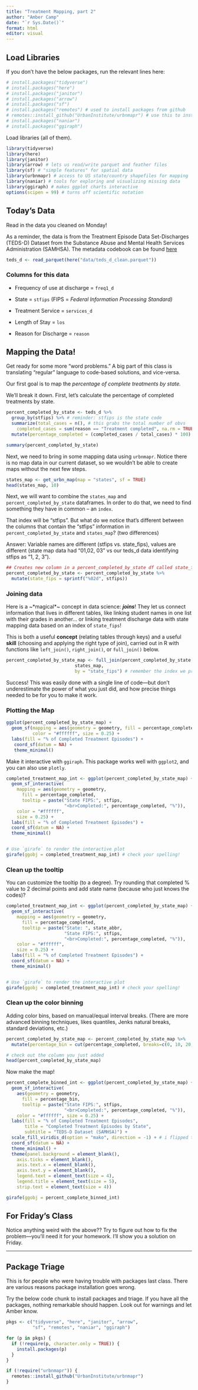 ```yaml
---
title: "Treatment Mapping, part 2"
author: "Amber Camp" 
date: "`r Sys.Date()`"
format: html
editor: visual
---
```


## Load Libraries

If you don't have the below packages, run the relevant lines here:

```r
# install.packages("tidyverse")
# install.packages("here")
# install.packages("janitor")
# install.packages("arrow")
# install.packages("sf")
# install.packages("remotes") # used to install packages from github
# remotes::install_github("UrbanInstitute/urbnmapr") # use this to install urbnmapr
# install.packages("naniar")
# install.packages("ggiraph")
```

Load libraries (all of them).

```r
library(tidyverse)
library(here)
library(janitor) 
library(arrow) # lets us read/write parquet and feather files
library(sf) # "simple features" for spatial data
library(urbnmapr) # access to US state/country shapefiles for mapping
library(naniar) # tools for exploring and visualizing missing data
library(ggiraph) # makes ggplot charts interactive
options(scipen = 99) # turns off scientific notation
```

## Today's Data

Read in the data you cleaned on Monday!

As a reminder, the data is from the Treatment Episode Data Set-Discharges (TEDS-D) Dataset from the Substance Abuse and Mental Health Services Administration (SAMHSA). The metadata codebook can be found [here](https://www.samhsa.gov/data/system/files/media-puf-file/TEDS-D-2021-DS0001-info-codebook.pdf)

```r
teds_d <- read_parquet(here("data/teds_d_clean.parquet"))
```

### Columns for this data

-   Frequency of use at discharge = `freq1_d`

-   State = `stfips` (FIPS = *Federal Information Processing Standard)*

-   Treatment Service = `services_d`

-   Length of Stay = `los`

-   Reason for Discharge = `reason`

## Mapping the Data!

Get ready for some more "word problems." A big part of this class is translating "regular" language to code-based solutions, and vice-versa.

Our first goal is to map the *percentage of complete treatments by state.*

We'll break it down. First, let's calculate the percentage of completed treatments by state.

```r
percent_completed_by_state <- teds_d %>%
  group_by(stfips) %>% # reminder: stfips is the state code
  summarize(total_cases = n(), # this grabs the total number of obvs
    completed_cases = sum(reason == "Treatment completed", na.rm = TRUE)) %>% # change your "reason" code as needed
  mutate(percentage_completed = (completed_cases / total_cases) * 100) # basic math :)

summary(percent_completed_by_state)
```

Next, we need to bring in some mapping data using `urbnmapr`. Notice there is no map data in our current dataset, so we wouldn't be able to create maps without the next few steps.

```r
states_map <- get_urbn_map(map = "states", sf = TRUE)
head(states_map, 10)
```

Next, we will want to combine the `states_map` and `percent_completed_by_state` dataframes. In order to do that, we need to find something they have in common – an `index`.

That index will be "stfips". But what do we notice that's different between the columns that contain the "stfips" information in `percent_completed_by_state` and `states_map`? (two differences)

Answer: Variable names are different (stfips vs. state_fips), values are different (state map data had "01,02, 03" vs our teds_d data identifying stfips as "1, 2, 3").

```r
## Creates new column in a percent_completed_by_state df called state_fips, forcing values to be two digits (start with 0).
percent_completed_by_state <- percent_completed_by_state %>%
  mutate(state_fips = sprintf("%02d", stfips))
```

### Joining data

Here is a \~\*magical\*\~ concept in data science: ***joins***! They let us connect information that lives in different tables, like linking student names in one list with their grades in another... or linking treatment discharge data with state mapping data based on an index of `state_fips`!

This is both a useful **concept** (relating tables through keys) and a useful **skill** (choosing and applying the right type of join), carried out in R with functions like `left_join()`, `right_join()`, or `full_join()` below.

```r
percent_completed_by_state_map <- full_join(percent_completed_by_state,
                          states_map,
                          by = "state_fips") # remember the index we prepared above?
```

Success! This was easily done with a single line of code—but don't underestimate the power of what you just did, and how precise things needed to be for you to make it work.

### Plotting the Map

```r
ggplot(percent_completed_by_state_map) +
  geom_sf(mapping = aes(geometry = geometry, fill = percentage_completed),
          color = "#ffffff", size = 0.25) +
  labs(fill = "% of Completed Treatment Episodes") +
   coord_sf(datum = NA) +
   theme_minimal() 
```

Make it interactive with `ggiraph`. This package works well with `ggplot2`, and you can also use `plotly`.

```r
completed_treatment_map_int <- ggplot(percent_completed_by_state_map) +
  geom_sf_interactive(
    mapping = aes(geometry = geometry,
      fill = percentage_completed,
      tooltip = paste("State FIPS:", stfips, 
                      "<br>Completed:", percentage_completed, "%")),
    color = "#ffffff",
    size = 0.25) +
  labs(fill = "% of Completed Treatment Episodes") +
  coord_sf(datum = NA) +
  theme_minimal()


# Use `girafe` to render the interactive plot
girafe(ggobj = completed_treatment_map_int) # check your spelling!

```

### Clean up the tooltip

You can customize the tooltip (to a degree). Try rounding that completed % value to 2 decimal points and add state name (because who just knows the codes)?

```r
completed_treatment_map_int <- ggplot(percent_completed_by_state_map) +
  geom_sf_interactive(
    mapping = aes(geometry = geometry,
      fill = percentage_completed,
      tooltip = paste("State: ", state_abbr, 
                      "State FIPS:", stfips, 
                      "<br>Completed:", percentage_completed, "%")),
    color = "#ffffff",
    size = 0.25) +
  labs(fill = "% of Completed Treatment Episodes") +
  coord_sf(datum = NA) +
  theme_minimal()


# Use `girafe` to render the interactive plot
girafe(ggobj = completed_treatment_map_int) # check your spelling!

```

### Clean up the color binning

Adding color bins, based on manual/equal interval breaks. (There are more advanced binning techniques, likes quantiles, Jenks natural breaks, standard deviations, etc.)

```r
percent_completed_by_state_map <- percent_completed_by_state_map %>% 
  mutate(percentage_bin = cut(percentage_completed, breaks=c(0, 10, 20, 30, 40, 50, 60, 70, 80)))

# check out the column you just added
head(percent_completed_by_state_map)

```

Now make the map!

```r
percent_complete_binned_int <- ggplot(percent_completed_by_state_map) +
  geom_sf_interactive(
    aes(geometry = geometry,
      fill = percentage_bin,
      tooltip = paste("State FIPS:", stfips,
                      "<br>Completed:", percentage_completed, "%")),
    color = "#ffffff", size = 0.25) +
  labs(fill = "% of Completed Treatment Episodes",
       title = "Completed Treatment Episodes by State",
       subtitle = "TEDS-D Dataset (SAMHSA)") +
  scale_fill_viridis_d(option = "mako", direction = -1) + # i flipped the direction of the color scale so dark = high and light = low
  coord_sf(datum = NA) +
  theme_minimal() +
  theme(panel.background = element_blank(),
    axis.ticks = element_blank(),
    axis.text.x = element_blank(),
    axis.text.y = element_blank(),
    legend.text = element_text(size = 4),
    legend.title = element_text(size = 5),
    strip.text = element_text(size = 4))

girafe(ggobj = percent_complete_binned_int)
```

## For Friday's Class

Notice anything weird with the above?? Try to figure out how to fix the problem—you'll need it for your homework. I'll show you a solution on Friday.

------------------------------------------------------------------------

## Package Triage

This is for people who were having trouble with packages last class. There are various reasons package installation goes wrong.

Try the below code chunk to install packages and triage. If you have all the packages, nothing remarkable should happen. Look out for warnings and let Amber know.

```r
pkgs <- c("tidyverse", "here", "janitor", "arrow",
          "sf", "remotes", "naniar", "ggiraph")

for (p in pkgs) {
  if (!require(p, character.only = TRUE)) {
    install.packages(p)
  }
}

if (!require("urbnmapr")) {
  remotes::install_github("UrbanInstitute/urbnmapr")
}
```

